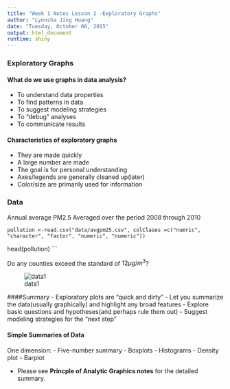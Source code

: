 ```yaml
---
title: "Week 1 Notes Lesson 2 -Exploratory Graphs"
author: "Lynnsha Jing Huang"
date: "Tuesday, October 06, 2015"
output: html_document
runtime: shiny
---
```


### Exploratory Graphs
#### What do we use graphs in data analysis?
- To understand data properties
- To find patterns in data
- To suggest modeling strategies
- To "debug" analyses
- To communicate results

#### Characteristics of exploratory graphs
- They are made quickly
- A large number are made
- The goal is for personal understanding
- Axes/legends are generally cleaned up(later)
- Color/size are primarily used for information

### Data
Annual average PM2.5 Averaged over the period 2008 through 2010

```
pollution <-read.csv("data/avgpm25.csv", colClases =c("numric", "character", "factor", "numeric", "numeric"))
```
head(pollution)
```

Do any counties exceed the standard of $12\mu g/m^3$?

![data1](https://cloud.githubusercontent.com/assets/10354653/10329034/43c84e5a-6c70-11e5-9926-eebedc6fb8c4.GIF)


####Summary
- Exploratory plots are "quick and dirty"
- Let you summarize the data(usually graphically) and highlight any broad features
- Explore basic questions and hypotheses(and perhaps rule them out)
- Suggest modeling strategies for the "next step"

#### Simple Summaries of Data
One dimension:
- Five-number summary
- Boxplots
- Histograms
- Density plot
- Barplot

- Please see **Princple of Analytic Graphics notes** for the detailed summary.
